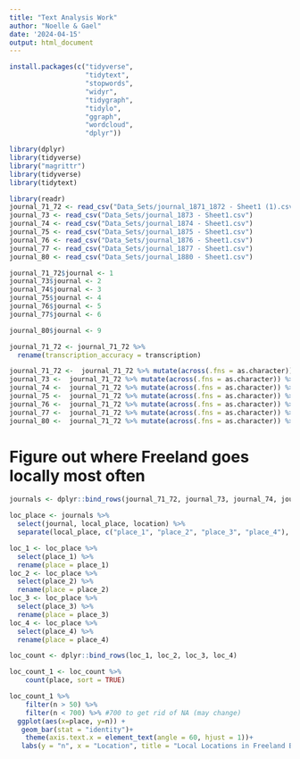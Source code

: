 ```yaml
---
title: "Text Analysis Work"
author: "Noelle & Gael"
date: '2024-04-15'
output: html_document
---
```

```r
install.packages(c("tidyverse", 
                   "tidytext",
                   "stopwords",
                   "widyr",
                   "tidygraph",
                   "tidylo",
                   "ggraph",
                   "wordcloud",
                   "dplyr"))
```


```r
library(dplyr)
library(tidyverse)
library("magrittr") 
library(tidyverse)
library(tidytext)
```


```r
library(readr)
journal_71_72 <- read_csv("Data_Sets/journal_1871_1872 - Sheet1 (1).csv")
journal_73 <- read_csv("Data_Sets/journal_1873 - Sheet1.csv")
journal_74 <- read_csv("Data_Sets/journal_1874 - Sheet1.csv")
journal_75 <- read_csv("Data_Sets/journal_1875 - Sheet1.csv")
journal_76 <- read_csv("Data_Sets/journal_1876 - Sheet1.csv")
journal_77 <- read_csv("Data_Sets/journal_1877 - Sheet1.csv")
journal_80 <- read_csv("Data_Sets/journal_1880 - Sheet1.csv")

```


```r
journal_71_72$journal <- 1
journal_73$journal <- 2
journal_74$journal <- 3
journal_75$journal <- 4
journal_76$journal <- 5
journal_77$journal <- 6

journal_80$journal <- 9
```

```r
journal_71_72 <- journal_71_72 %>%
  rename(transcription_accuracy = transcription)
```

```r
journal_71_72 <-  journal_71_72 %>% mutate(across(.fns = as.character)) %>% type_convert()
journal_73 <-  journal_71_72 %>% mutate(across(.fns = as.character)) %>% type_convert()
journal_74 <-  journal_71_72 %>% mutate(across(.fns = as.character)) %>% type_convert()
journal_75 <-  journal_71_72 %>% mutate(across(.fns = as.character)) %>% type_convert()
journal_76 <-  journal_71_72 %>% mutate(across(.fns = as.character)) %>% type_convert()
journal_77 <-  journal_71_72 %>% mutate(across(.fns = as.character)) %>% type_convert()
journal_80 <-  journal_71_72 %>% mutate(across(.fns = as.character)) %>% type_convert()
```

# Figure out where Freeland goes locally most often
```r
journals <- dplyr::bind_rows(journal_71_72, journal_73, journal_74, journal_75, journal_76, journal_77, journal_80)
```
```r
loc_place <- journals %>%
  select(journal, local_place, location) %>%
  separate(local_place, c("place_1", "place_2", "place_3", "place_4"), sep = ",")
```
```r
loc_1 <- loc_place %>%
  select(place_1) %>%
  rename(place = place_1)
loc_2 <- loc_place %>%
  select(place_2) %>%
  rename(place = place_2)
loc_3 <- loc_place %>%
  select(place_3) %>%
  rename(place = place_3)
loc_4 <- loc_place %>%
  select(place_4) %>%
  rename(place = place_4)

loc_count <- dplyr::bind_rows(loc_1, loc_2, loc_3, loc_4)
```
```r
loc_count_1 <- loc_count %>%
    count(place, sort = TRUE)
```
```r
loc_count_1 %>%
    filter(n > 50) %>%
    filter(n < 700) %>% #700 to get rid of NA (may change)
  ggplot(aes(x=place, y=n)) + 
   geom_bar(stat = "identity")+
    theme(axis.text.x = element_text(angle = 60, hjust = 1))+
   labs(y = "n", x = "Location", title = "Local Locations in Freeland Bunker's Journals")
```



